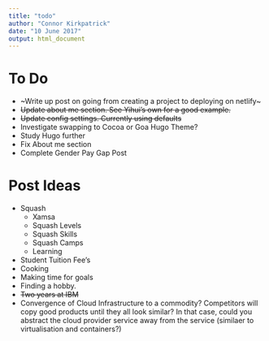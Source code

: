 ```yaml
---
title: "todo"
author: "Connor Kirkpatrick"
date: "10 June 2017"
output: html_document
---
```


# To Do

* ~Write up post on going from creating a project to deploying on netlify~
* ~~Update about me section. See Yihui's own for a good example.~~
* ~~Update config settings. Currently using defaults~~
* Investigate swapping to Cocoa or Goa Hugo Theme?
* Study Hugo further
* Fix About me section
* Complete Gender Pay Gap Post


# Post Ideas

* Squash
  * Xamsa
  * Squash Levels
  * Squash Skills
  * Squash Camps
  * Learning
* Student Tuition Fee's
* Cooking
* Making time for goals
* Finding a hobby.
* ~~Two years at IBM~~
* Convergence of Cloud Infrastructure to a commodity? Competitors will copy good products until they all look similar? In that case, could you abstract the cloud provider service away from the service (similaer to virtualisation and containers?)

